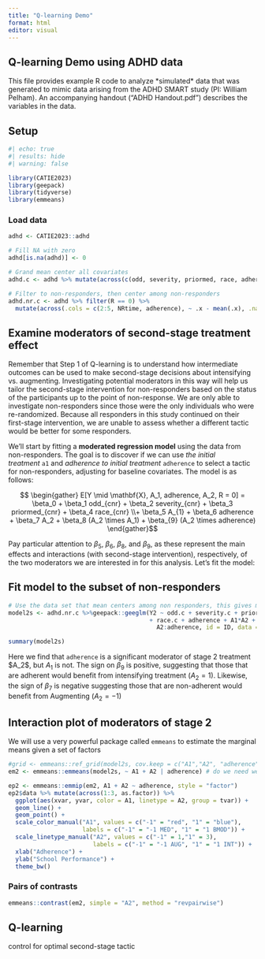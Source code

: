 ```yaml
---
title: "Q-learning Demo"
format: html
editor: visual
---
```


## Q-learning Demo using ADHD data

This file provides example R code to analyze \*simulated\* data that was generated to mimic data arising from the ADHD SMART study (PI: William Pelham). An accompanying handout ("ADHD Handout.pdf") describes the variables in the data.

## Setup

```r
#| echo: true
#| results: hide
#| warning: false

library(CATIE2023)
library(geepack)
library(tidyverse)
library(emmeans)
```

### Load data

```r

adhd <- CATIE2023::adhd

# Fill NA with zero
adhd[is.na(adhd)] <- 0

# Grand mean center all covariates
adhd.c <- adhd %>% mutate(across(c(odd, severity, priormed, race, adherence, NRtime),  ~ .x - mean(.x, na.rm = TRUE), .names = "{.col}.c"), )

# Filter to non-responders, then center among non-responders
adhd.nr.c <- adhd %>% filter(R == 0) %>%
  mutate(across(.cols = c(2:5, NRtime, adherence), ~ .x - mean(.x), .names = "{.col}.c"))
```

## Examine moderators of second-stage treatment effect

Remember that Step 1 of Q-learning is to understand how intermediate outcomes can be used to make second-stage decisions about intensifying vs. augmenting. Investigating potential moderators in this way will help us tailor the second-stage intervention for non-responders based on the status of the participants up to the point of non-response. We are only able to investigate non-responders since those were the only individuals who were re-randomized. Because all responders in this study continued on their first-stage intervention, we are unable to assess whether a different tactic would be better for some responders.

We'll start by fitting a **moderated regression model** using the data from non-responders. The goal is to discover if we can use *the initial treatment* `a1` and *adherence to initial treatment* `adherence` to select a tactic for non-responders, adjusting for baseline covariates. The model is as follows:

$$ \begin{gather} E[Y \mid \mathbf{X}, A_1, adherence, A_2, R = 0] = \beta_0 + \beta_1 odd_{cnr} + \beta_2 severity_{cnr} + \beta_3 priormed_{cnr} + \beta_4 race_{cnr}  \\+ \beta_5 A_{1} + \beta_6 adherence + \beta_7 A_2 + \beta_8 (A_2 \times A_1) + \beta_{9} (A_2 \times adherence)
\end{gather}$$

Pay particular attention to $\beta_5$, $\beta_6$, $\beta_8$, and $\beta_{9}$, as these represent the main effects and interactions (with second-stage intervention), respectively, of the two moderators we are interested in for this analysis. Let's fit the model:

## Fit model to the subset of non-responders

```r

# Use the data set that mean centers among non responders, this gives main effects
model2s <- adhd.nr.c %>%geepack::geeglm(Y2 ~ odd.c + severity.c + priormed.c 
                                        + race.c + adherence + A1*A2 + 
                                          A2:adherence, id = ID, data = .)

summary(model2s)

```

Here we find that `adherence` is a significant moderator of stage 2 treatment \$A_2\$, but $A_1$ is not. The sign on $\beta_9$ is positive, suggesting that those that are adherent would benefit from intensifying treatment ($A_2 = 1$). Likewise, the sign of $\beta_7$ is negative suggesting those that are non-adherent would benefit from Augmenting ($A_2 = -1$)

## Interaction plot of moderators of stage 2

We will use a very powerful package called `emmeans` to estimate the marginal means given a set of factors

```r

#grid <- emmeans::ref_grid(model2s, cov.keep = c("A1","A2", "adherence"))
em2 <- emmeans::emmeans(model2s, ~ A1 + A2 | adherence) # do we need weights=?

ep2 <- emmeans::emmip(em2, A1 + A2 ~ adherence, style = "factor")
ep2$data %>% mutate(across(1:3, as.factor)) %>%
  ggplot(aes(xvar, yvar, color = A1, linetype = A2, group = tvar)) +
  geom_line() +
  geom_point() +
  scale_color_manual("A1", values = c("-1" = "red", "1" = "blue"), 
                     labels = c("-1" = "-1 MED", "1" = "1 BMOD")) +
  scale_linetype_manual("A2", values = c("-1" = 1,"1" = 3), 
                        labels = c("-1" = "-1 AUG", "1" = "1 INT")) +
  xlab("Adherence") +
  ylab("School Performance") +
  theme_bw()
```
### Pairs of contrasts
```r
emmeans::contrast(em2, simple = "A2", method = "revpairwise")
```



## Q-learning

control for optimal second-stage tactic
